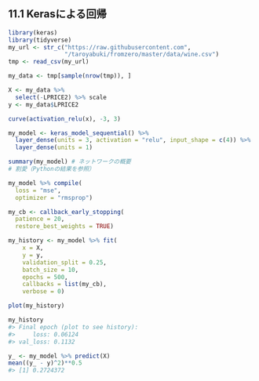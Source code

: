 ## 11.1 Kerasによる回帰

```r
library(keras)
library(tidyverse)
my_url <- str_c("https://raw.githubusercontent.com",
                "/taroyabuki/fromzero/master/data/wine.csv")
tmp <- read_csv(my_url)
```

```r
my_data <- tmp[sample(nrow(tmp)), ]
```

```r
X <- my_data %>%
  select(-LPRICE2) %>% scale
y <- my_data$LPRICE2
```

```r
curve(activation_relu(x), -3, 3)
```

```r
my_model <- keras_model_sequential() %>%
  layer_dense(units = 3, activation = "relu", input_shape = c(4)) %>%
  layer_dense(units = 1)

summary(my_model) # ネットワークの概要
# 割愛（Pythonの結果を参照）
```

```r
my_model %>% compile(
  loss = "mse",
  optimizer = "rmsprop")
```

```r
my_cb <- callback_early_stopping(
  patience = 20,
  restore_best_weights = TRUE)
```

```r
my_history <- my_model %>% fit(
    x = X,
    y = y,
    validation_split = 0.25,
    batch_size = 10,
    epochs = 500,
    callbacks = list(my_cb),
    verbose = 0)
```

```r
plot(my_history)
```

```r
my_history
#> Final epoch (plot to see history):
#>     loss: 0.06124
#> val_loss: 0.1132
```

```r
y_ <- my_model %>% predict(X)
mean((y_ - y)^2)**0.5
#> [1] 0.2724372
```

